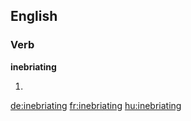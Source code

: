 ==English==

===Verb===
'''inebriating'''

# {{present participle of|inebriate}}

[[de:inebriating]]
[[fr:inebriating]]
[[hu:inebriating]]